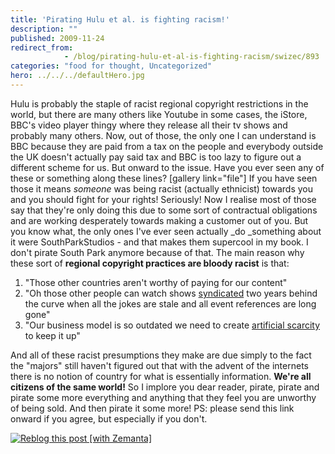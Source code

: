 ```yaml
---
title: 'Pirating Hulu et al. is fighting racism!'
description: ""
published: 2009-11-24
redirect_from: 
            - /blog/pirating-hulu-et-al-is-fighting-racism/swizec/893
categories: "food for thought, Uncategorized"
hero: ../../../defaultHero.jpg
---
```


Hulu is probably the staple of racist regional copyright restrictions in the world, but there are many others like Youtube in some cases, the iStore, BBC's video player thingy where they release all their tv shows and probably many others. Now, out of those, the only one I can understand is BBC because they are paid from a tax on the people and everybody outside the UK doesn't actually pay said tax and BBC is too lazy to figure out a different scheme for us. But onward to the issue. Have you ever seen any of these or something along these lines? \[gallery link="file"] If you have seen those it means _someone_ was being racist (actually ethnicist) towards you and you should fight for your rights! Seriously! Now I realise most of those say that they're only doing this due to some sort of contractual obligations and are working desperately towards making a customer out of you. But you know what, the only ones I've ever seen actually \_do \_something about it were SouthParkStudios - and that makes them supercool in my book. I don't pirate South Park anymore because of that. The main reason why these sort of **regional copyright practices are bloody racist** is that:

1.  "Those other countries aren't worthy of paying for our content"
2.  "Oh those other people can watch shows [syndicated](http://en.wikipedia.org/wiki/Broadcast_syndication "Broadcast syndication") two years behind the curve when all the jokes are stale and all event references are long gone"
3.  "Our business model is so outdated we need to create [artificial scarcity](http://en.wikipedia.org/wiki/Artificial_scarcity "Artificial scarcity") to keep it up"

And all of these racist presumptions they make are due simply to the fact the "majors" still haven't figured out that with the advent of the internets there is no notion of country for what is essentially information. **We're all citizens of the same world!** So I implore you dear reader, pirate, pirate and pirate some more everything and anything that they feel you are unworthy of being sold. And then pirate it some more! PS: please send this link onward if you agree, but especially if you don't.

[![Reblog this post \[with Zemanta\]](http://img.zemanta.com/reblog_e.png?x-id=c49d63bf-a4ba-4684-a240-f2af67839c47)](http://reblog.zemanta.com/zemified/c49d63bf-a4ba-4684-a240-f2af67839c47/ "Reblog this post \[with Zemanta]")
